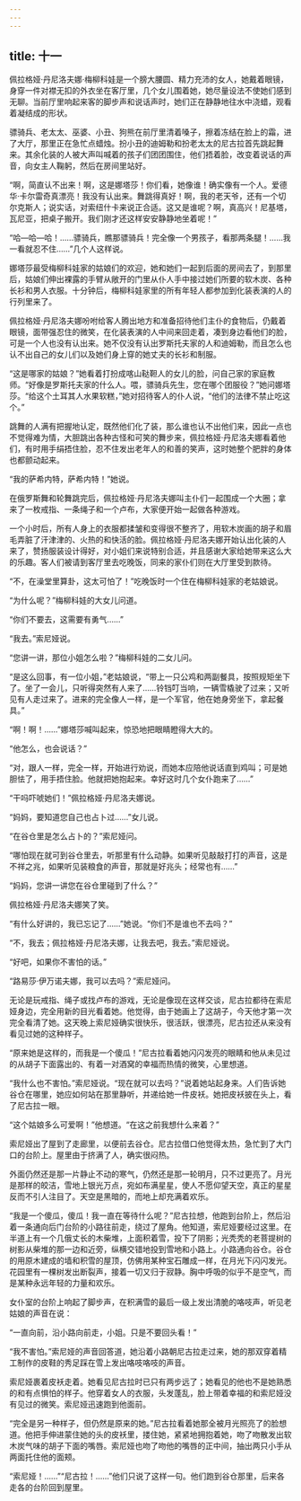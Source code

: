 ```yaml
---
---
---
```

title: 十一
---




佩拉格娅·丹尼洛夫娜·梅柳科娃是一个膀大腰圆、精力充沛的女人，她戴着眼镜，身穿一件对襟无扣的外衣坐在客厅里，几个女儿围着她，她尽量设法不使她们感到无聊。当前厅里响起来客的脚步声和说话声时，她们正在静静地往水中浇蜡，观看着凝结成的形状。

骠骑兵、老太太、巫婆、小丑、狗熊在前厅里清着嗓子，擦着冻结在脸上的霜，进了大厅，那里正在急忙点蜡烛。扮小丑的迪姆勒和扮老太太的尼古拉首先跳起舞来。其余化装的人被大声叫喊着的孩子们团团围住，他们捂着脸，改变着说话的声音，向女主人鞠躬，然后在房间里站好。

“啊，简直认不出来！啊，这是娜塔莎！你们看，她像谁！确实像有一个人。爱德华·卡尔雷奇真漂亮！我没有认出来。舞跳得真好！啊，我的老天爷，还有一个切尔克斯人；说实话，对索纽什卡来说正合适。这又是谁呢？啊，真高兴！尼基塔，瓦尼亚，把桌子搬开。我们刚才还这样安安静静地坐着呢！”

“哈—哈—哈！……骠骑兵，瞧那骠骑兵！完全像一个男孩子，看那两条腿！……我一看就忍不住……”几个人这样说。

娜塔莎最受梅柳科娃家的姑娘们的欢迎，她和她们一起到后面的房间去了，到那里后，姑娘们伸出裸露的手臂从敞开的门里从仆人手中接过她们所要的软木炭、各种长衫和男人衣服。十分钟后，梅柳科娃家里的所有年轻人都参加到化装表演的人的行列里来了。

佩拉格娅·丹尼洛夫娜吩咐给客人腾出地方和准备招待他们主仆的食物后，仍戴着眼镜，面带强忍住的微笑，在化装表演的人中间来回走着，凑到身边看他们的脸，可是一个人也没有认出来。她不仅没有认出罗斯托夫家的人和迪姆勒，而且怎么也认不出自己的女儿们以及她们身上穿的她丈夫的长衫和制服。

“这是哪家的姑娘？”她看着打扮成喀山鞑靼人的女儿的脸，问自己家的家庭教师。“好像是罗斯托夫家的什么人。喂，骠骑兵先生，您在哪个团服役？”她问娜塔莎。“给这个土耳其人水果软糕，”她对招待客人的仆人说，“他们的法律不禁止吃这个。”

跳舞的人满有把握地认定，既然他们化了装，那么谁也认不出他们来，因此一点也不觉得难为情，大胆跳出各种古怪和可笑的舞步来，佩拉格娅·丹尼洛夫娜看着他们，有时用手绢捂住脸，忍不住发出老年人的和善的笑声，这时她整个肥胖的身体也都颤动起来。

“我的萨希内特，萨希内特！”她说。

在俄罗斯舞和轮舞跳完后，佩拉格娅·丹尼洛夫娜叫主仆们一起围成一个大圈；拿来了一枚戒指、一条绳子和一个卢布，大家便开始一起做各种游戏。

一个小时后，所有人身上的衣服都揉皱和变得很不整齐了，用软木炭画的胡子和眉毛弄脏了汗津津的、火热的和快活的脸。佩拉格娅·丹尼洛夫娜开始认出化装的人来了，赞扬服装设计得好，对小姐们来说特别合适，并且感谢大家给她带来这么大的乐趣。客人们被请到客厅里去吃晚饭，同来的家仆们则在大厅里受到款待。

“不，在澡堂里算卦，这太可怕了！”吃晚饭时一个住在梅柳科娃家的老姑娘说。

“为什么呢？”梅柳科娃的大女儿问道。

“你们不要去，这需要有勇气……”

“我去。”索尼娅说。

“您讲一讲，那位小姐怎么啦？”梅柳科娃的二女儿问。

“是这么回事，有一位小姐，”老姑娘说，“带上一只公鸡和两副餐具，按照规矩坐下了。坐了一会儿，只听得突然有人来了……铃铛叮当响，一辆雪橇驶了过来；又听见有人走过来了。进来的完全像人一样，是一个军官，他在她身旁坐下，拿起餐具。”

“啊！啊！……”娜塔莎喊叫起来，惊恐地把眼睛瞪得大大的。

“他怎么，也会说话？”

“对，跟人一样，完全一样，开始进行劝说，而她本应陪他说话直到鸡叫；可是她胆怯了，用手捂住脸。他就把她抱起来。幸好这时几个女仆跑来了……”

“干吗吓唬她们！”佩拉格娅·丹尼洛夫娜说。

“妈妈，要知道您自己也占卜过……”女儿说。

“在谷仓里是怎么占卜的？”索尼娅问。

“哪怕现在就可到谷仓里去，听那里有什么动静。如果听见敲敲打打的声音，这是不祥之兆，如果听见装粮食的声音，那就是好兆头；经常也有……”

“妈妈，您讲一讲您在谷仓里碰到了什么？”

佩拉格娅·丹尼洛夫娜笑了笑。

“有什么好讲的，我已忘记了……”她说。“你们不是谁也不去吗？”

“不，我去；佩拉格娅·丹尼洛夫娜，让我去吧，我去。”索尼娅说。

“好吧，如果你不害怕的话。”

“路易莎·伊万诺夫娜，我可以去吗？”索尼娅问。

无论是玩戒指、绳子或找卢布的游戏，无论是像现在这样交谈，尼古拉都待在索尼娅身边，完全用新的目光看着她。他觉得，由于她画上了这胡子，今天他才第一次完全看清了她。这天晚上索尼娅确实很快乐，很活跃，很漂亮，尼古拉还从来没有看见过她的这种样子。

“原来她是这样的，而我是一个傻瓜！”尼古拉看着她闪闪发亮的眼睛和他从未见过的从胡子下面露出的、有着一对酒窝的幸福而热情的微笑，心里想道。

“我什么也不害怕。”索尼娅说。“现在就可以去吗？”说着她站起身来。人们告诉她谷仓在哪里，她应如何站在那里静听，并递给她一件皮袄。她把皮袄披在头上，看了尼古拉一眼。

“这个姑娘多么可爱啊！”他想道。“在这之前我想什么来着？”

索尼娅出了屋到了走廊里，以便前去谷仓。尼古拉借口他觉得太热，急忙到了大门口的台阶上。屋里由于挤满了人，确实很闷热。

外面仍然还是那一片静止不动的寒气，仍然还是那一轮明月，只不过更亮了。月光是那样的皎洁，雪地上银光万点，宛如布满星星，使人不愿仰望天空，真正的星星反而不引人注目了。天空是黑暗的，而地上却充满着欢乐。

“我是一个傻瓜，傻瓜！我一直在等待什么呢？”尼古拉想，他跑到台阶上，然后沿着一条通向后门台阶的小路往前走，绕过了屋角。他知道，索尼娅要经过这里。在半道上有一个几俄丈长的木柴堆，上面积着雪，投下了阴影；光秃秃的老菩提树的树影从柴堆的那一边和近旁，纵横交错地投到雪地和小路上。小路通向谷仓。谷仓的用原木建成的墙和积雪的屋顶，仿佛用某种宝石雕成一样，在月光下闪闪发光。花园里有一棵树发出断裂声，接着一切又归于寂静。胸中呼吸的似乎不是空气，而是某种永远年轻的力量和欢乐。

女仆室的台阶上响起了脚步声，在积满雪的最后一级上发出清脆的咯吱声，听见老姑娘的声音在说：

“一直向前，沿小路向前走，小姐。只是不要回头看！”

“我不害怕。”索尼娅的声音回答道，她沿着小路朝尼古拉走过来，她的那双穿着精工制作的皮鞋的秀足踩在雪上发出咯吱咯吱的声音。

索尼娅裹着皮袄走着。她看见尼古拉时已只有两步远了；她看见的他也不是她熟悉的和有点惧怕的样子。他穿着女人的衣服，头发蓬乱，脸上带着幸福的和索尼娅没有见过的微笑。索尼娅迅速跑到他面前。

“完全是另一种样子，但仍然是原来的她。”尼古拉看着她那全被月光照亮了的脸想道。他把手伸进蒙住她的头的皮袄里，搂住她，紧紧地拥抱着她，吻了吻散发出软木炭气味的胡子下面的嘴唇。索尼娅也吻了吻他的嘴唇的正中间，抽出两只小手从两面托住他的面颊。

“索尼娅！……”“尼古拉！……”他们只说了这样一句。他们跑到谷仓那里，后来各走各的台阶回到屋里。